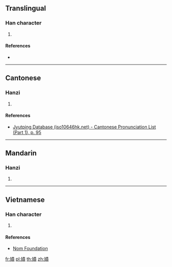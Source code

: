 {{character info/new}}
==Translingual==

===Han character===
{{Han char|rn=38|rad=女|as=11|sn=14|four=|canj=VQMC|ids=⿰女責}}

# {{defn|Han|sort=女11}}

====References====
* {{Han ref|kx=0270.090|dkj=06664|dj=0538.050|hdz=21074.170|uh=5AE7|ud=23271}}

----

==Cantonese==

===Hanzi===
{{yue-hanzi|jyut=[[zaak3]]|y=jaak3}}

# {{defn|lang=yue|sort=女11}}

====References====
* [http://www.iso10646hk.net/jp/document/download.jsp Jyutping Database (iso10646hk.net) - Cantonese Pronunciation List (Part 1), p. 95]

----

==Mandarin==

===Hanzi===
{{cmn-hanzi|pin=[[zé]] ([[ze2]]), [[cè]] ([[ce4]])|wg=tse<sup>2</sup>, ts'e<sup>4</sup>}}

# {{defn|lang=cmn|sort=女11}}

----

==Vietnamese==

===Han character===
{{vi-readings|rs=女11|hanviet=nợ}}

# {{defn|lang=vi|sort=女11}}

====References====
* [http://nomfoundation.org/common/nom_details.php?codepoint=5ae7 Nom Foundation]

[[fr:嫧]]
[[pl:嫧]]
[[th:嫧]]
[[zh:嫧]]